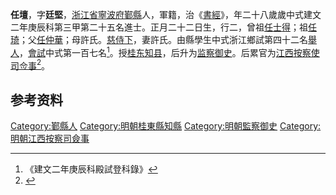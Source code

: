 {{明清人物信息框
| 姓名 = 任壇
| 原名 =
| 圖片名稱= 
| 圖片大小 =
| 圖片說明 = 
| 最高職務 =
| 國家 = 大明 
| 爵位 =
| 籍貫 = [[浙江省|浙江省]][[寧波府|寧波府]][[鄞縣|鄞縣]]
| 族裔 = 
| 旗籍 = 
| 字號 = 
| 諡號 =
| 出生日期 = 正月二十二日
| 出生地點 =
| 逝世日期 = 
| 逝世地點 =
| 墓葬 =
| 配偶 = 許氏
| 親屬 = 曾祖[[任士得|任士得]]，祖[[任琦|任琦]]，父[[任仲華|任仲華]]，母許氏
| 出身 =
* 建文二年庚辰科進士
| 經歷 =
| 著作 =  
*
*
*
}}
'''任壇'''{{BD|1373年||1432年||}}，字'''廷堅'''，[[浙江省|浙江省]][[寧波府|寧波府]][[鄞縣|鄞縣]]人，軍籍，治《[[書經|書經]]》，年二十八歲歲中式建文二年庚辰科第三甲第二十五名進士。正月二十二日生，行二，曾祖[[任士得|任士得]]；祖[[任琦|任琦]]；父[[任仲華|任仲華]]；母許氏。[[慈侍下|慈侍下]]，妻許氏。由縣學生中式浙江鄉試第四十二名[[舉人|舉人]]，[[會試|會試]]中式第一百七名<ref>《建文二年庚辰科殿試登科錄》</ref>。授[[桂东|桂东]][[知县|知县]]，后升为[[监察御史|监察御史]]。后累官为[[江西|江西]][[按察使司|按察使司]][[佥事|佥事]]<ref>{{cite book | language = zh-hans | author = 潘荣胜 | coauthors =  | title = 《明清进士录》 | url =  | date = 2006年 | location =  | publisher = [[中华书局|中华书局]] | id =  | isbn = 9787101043501 | pages = 16页 }}</ref>。

== 参考资料 ==
{{reflist}}

{{建文二年庚辰科殿试金榜}}

{{Authority control}}

{{DEFAULTSORT:}}
[[Category:鄞縣人|Category:鄞縣人]]
[[Category:明朝桂東縣知縣|Category:明朝桂東縣知縣]]
[[Category:明朝監察御史|Category:明朝監察御史]]
[[Category:明朝江西按察司僉事|Category:明朝江西按察司僉事]]


{{明朝人物小作品}}